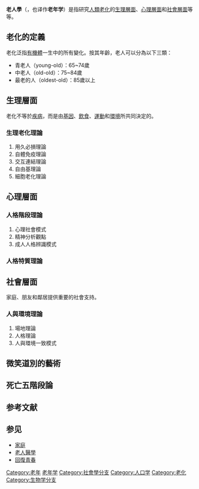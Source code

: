{{Unreferenced |time=2008-05-03T01:18:18+00:00 }}
'''老人學'''（{{lang-en|gerontology}}，也译作'''老年学'''）是指研究[[老年|人類老化]]的[[生理|生理層面]]、[[心理|心理層面]]和[[社會|社會層面]]等等。

== 老化的定義 ==
{{Main|衰老}}
老化泛指[[有機體|有機體]]一生中的所有變化。按其年齡，老人可以分為以下三類：
* 青老人（young-old）：65~74歲
* 中老人（old-old）：75~84歲
* 最老的人（oldest-old）：85歲以上

== 生理層面 ==
老化不等於[[疾病|疾病]]，而是由[[基因|基因]]、[[飲食|飲食]]、[[運動|運動]]和[[環境|環境]]所共同決定的。

=== 生理老化理論 ===
# 用久必損理論
# 自體免疫理論
# 交互連結理論
# 自由基理論
# 細胞老化理論

== 心理層面 ==
=== 人格階段理論 ===
# 心理社會模式
# 精神分析觀點
# 成人人格辨識模式

=== 人格特質理論 ===

== 社會層面 ==
家庭、朋友和鄰居提供重要的社會支持。

=== 人與環境理論 ===
# 場地理論
# 人格理論
# 人與環境一致模式

== 微笑道別的藝術 ==
{{FACT|老年人比年輕人更常思考和討論死亡，較不害怕面對死亡。}}

== 死亡五階段論 ==
{{Expand |time=2010-06-29T04:24:48+00:00 }}

== 参考文献 ==
{{Reflist}}

== 参见 ==
{{Portal box|社会学|生物学}}
* [[家庭|家庭]]
* [[老人醫學|老人醫學]]
* [[回復青春|回復青春]]
{{寿命}}
[[Category:老年|Category:老年]]
[[Category:老年学|]]
[[Category:社會學分支|Category:社會學分支]]
[[Category:人口学|Category:人口学]]
[[Category:老化|Category:老化]]
[[Category:生物学分支|Category:生物学分支]]

{{Authority control}}